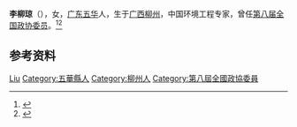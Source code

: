 '''李柳琼'''（{{bd|1939年|7月|}}），女，[[广东|广东]][[五华县|五华]]人，生于[[广西|广西]][[柳州|柳州]]，中国环境工程专家，曾任[[第八届全国政协委员|第八届全国政协委员]]。<ref>{{Cite book|title=历届全国政协委员人名辞典|author=|publisher=中国国际广播出版社|year=1996|isbn=9787507813746|location=北京|pages=}}</ref><ref>{{Cite book|title=中华人民共和国职官志|author=何虎生, 李耀东, 向常福主编|publisher=中国社会出版社|year=2003|isbn=9787800883934|location=北京|pages=}}</ref>

== 参考资料 ==
{{reflist}}

{{Authority control}}
{{DEFAULTSORT:Li李}}
[[Category:李姓|Liu]]
[[Category:五華縣人|Category:五華縣人]]
[[Category:柳州人|Category:柳州人]]
[[Category:第八屆全國政協委員|Category:第八屆全國政協委員]]

{{中国人物小作品}}